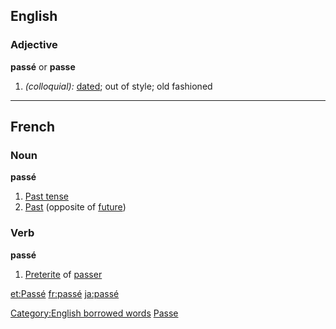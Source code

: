 ==English==
===Adjective===
'''passé''' or '''passe'''

#''(colloquial):'' [[dated]]; out of style; old fashioned

[[Category:English borrowed words]]
[[Category:English words spelled with diacritics or ligatures|Passe]]

----

==French==
===Noun===
'''passé'''

# [[Past tense]]
# [[Past]] (opposite of [[future]])

===Verb===
'''passé'''

# [[Preterite]] of [[passer]]

[[et:Passé]]
[[fr:passé]]
[[ja:passé]]